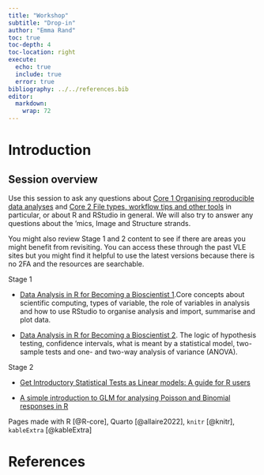 ```yaml
---
title: "Workshop"
subtitle: "Drop-in"
author: "Emma Rand"
toc: true
toc-depth: 4
toc-location: right
execute:
  echo: true
  include: true
  error: true
bibliography: ../../references.bib
editor: 
  markdown: 
    wrap: 72
---
```


# Introduction

## Session overview

Use this session to ask any questions about [Core 1 Organising
reproducible data analyses](../week-1/overview.qmd) and [Core 2 File
types, workflow tips and other tools](../week-2/overview.qmd) in
particular, or about R and RStudio in general. We will also try to
answer any questions about the 'mics, Image and Structure strands.

You might also review Stage 1 and 2 content to see if there are areas
you might benefit from revisiting. You can access these through the past
VLE sites but you might find it helpful to use the latest versions
because there is no 2FA and the resources are searchable.

Stage 1

-   [Data Analysis in R for Becoming a Bioscientist
    1](https://3mmarand.github.io/R4BABS/r4babs1/r4babs1.html).Core
    concepts about scientific computing, types of variable, the role of
    variables in analysis and how to use RStudio to organise analysis
    and import, summarise and plot data.

-   [Data Analysis in R for Becoming a Bioscientist
    2](https://3mmarand.github.io/R4BABS/r4babs2/r4babs2.html). The
    logic of hypothesis testing, confidence intervals, what is meant by
    a statistical model, two-sample tests and one- and two-way analysis
    of variance (ANOVA).

Stage 2

-   [Get Introductory Statistical Tests as Linear models: A guide for R
    users](https://3mmarand.github.io/gist-lm/)

-   [A simple introduction to GLM for analysing Poisson and Binomial
    responses in R](https://3mmarand.github.io/singlm/)

Pages made with R [@R-core], Quarto [@allaire2022], `knitr` [@knitr],
`kableExtra` [@kableExtra]

# References

